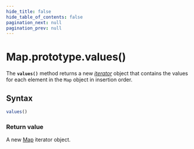 ```yaml
---
hide_title: false
hide_table_of_contents: false
pagination_next: null
pagination_prev: null
---
```

# Map.prototype.values()

The **`values()`** method returns a new
_[iterator](https://developer.mozilla.org/docs/Web/JavaScript/Guide/Iterators_and_Generators)_ object
that contains the values for each element in the `Map` object in insertion
order.

## Syntax

```js
values()
```

### Return value

A new [Map](../../../globals/Map/Map.mdx) iterator object.
